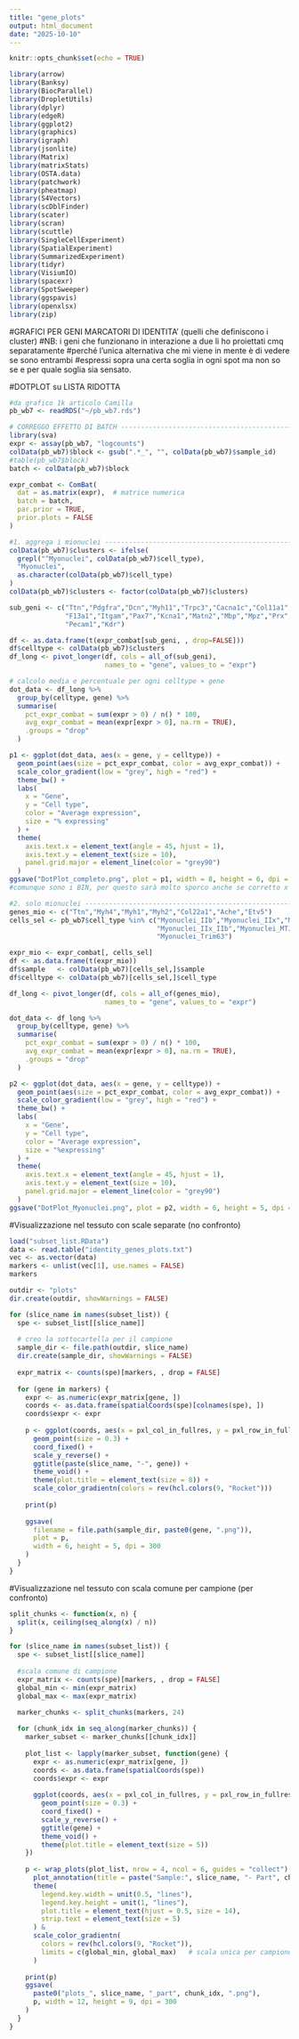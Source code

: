 ```yaml
---
title: "gene_plots"
output: html_document
date: "2025-10-10"
---
```


```r
knitr::opts_chunk$set(echo = TRUE)
```

```r
library(arrow)
library(Banksy)
library(BiocParallel)
library(DropletUtils)
library(dplyr)
library(edgeR)
library(ggplot2)
library(graphics)
library(igraph)
library(jsonlite)
library(Matrix)
library(matrixStats)
library(OSTA.data)
library(patchwork)
library(pheatmap)
library(S4Vectors)
library(scDblFinder)
library(scater)
library(scran)
library(scuttle)
library(SingleCellExperiment)
library(SpatialExperiment)
library(SummarizedExperiment)
library(tidyr)
library(VisiumIO)
library(spacexr)
library(SpotSweeper)
library(ggspavis)
library(openxlsx)
library(zip)
```

#GRAFICI PER GENI MARCATORI DI IDENTITA' (quelli che definiscono i cluster) 
#NB: i geni che funzionano in interazione a due li ho proiettati cmq separatamente
#perché l'unica alternativa che mi viene in mente è di vedere se sono entrambi 
#espressi sopra una certa soglia in ogni spot ma non so se e per quale soglia sia sensato.

#DOTPLOT su LISTA RIDOTTA 
```r
#da grafico 1k articolo Camilla
pb_wb7 <- readRDS("~/pb_wb7.rds")

# CORREGGO EFFETTO DI BATCH ------------------------------------------------------------------------
library(sva)
expr <- assay(pb_wb7, "logcounts") 
colData(pb_wb7)$block <- gsub(".*_", "", colData(pb_wb7)$sample_id)
#table(pb_wb7$block)
batch <- colData(pb_wb7)$block

expr_combat <- ComBat(
  dat = as.matrix(expr),  # matrice numerica
  batch = batch,
  par.prior = TRUE,
  prior.plots = FALSE
)

#1. aggrega i mionuclei ------------------------------------------------------------
colData(pb_wb7)$clusters <- ifelse(
  grepl("^Myonuclei", colData(pb_wb7)$cell_type),
  "Myonuclei",
  as.character(colData(pb_wb7)$cell_type)
)
colData(pb_wb7)$clusters <- factor(colData(pb_wb7)$clusters)

sub_geni <- c("Ttn","Pdgfra","Dcn","Myh11","Trpc3","Cacna1c","Col11a1","Mkx","Col1a1","Ptprc",
              "F13a1","Itgam","Pax7","Kcna1","Matn2","Mbp","Mpz","Prx","Cadm1","Reln","Mmrn1",
              "Pecam1","Kdr")

df <- as.data.frame(t(expr_combat[sub_geni, , drop=FALSE])) 
df$celltype <- colData(pb_wb7)$clusters  
df_long <- pivot_longer(df, cols = all_of(sub_geni),
                        names_to = "gene", values_to = "expr")

# calcolo media e percentuale per ogni celltype × gene
dot_data <- df_long %>%
  group_by(celltype, gene) %>%
  summarise(
    pct_expr_combat = sum(expr > 0) / n() * 100,
    avg_expr_combat = mean(expr[expr > 0], na.rm = TRUE),
    .groups = "drop"
  )

p1 <- ggplot(dot_data, aes(x = gene, y = celltype)) +
  geom_point(aes(size = pct_expr_combat, color = avg_expr_combat)) +
  scale_color_gradient(low = "grey", high = "red") +
  theme_bw() +
  labs(
    x = "Gene",
    y = "Cell type",
    color = "Average expression",
    size = "% expressing"
  ) +
  theme(
    axis.text.x = element_text(angle = 45, hjust = 1),
    axis.text.y = element_text(size = 10),
    panel.grid.major = element_line(color = "grey90")
  )
ggsave("DotPlot_completo.png", plot = p1, width = 8, height = 6, dpi = 300)
#comunque sono i BIN, per questo sarà molto sporco anche se corretto x batch

#2. solo mionuclei -------------------------------------------------------------------------------
genes_mio <- c("Ttn","Myh4","Myh1","Myh2","Col22a1","Ache","Etv5")
cells_sel <- pb_wb7$cell_type %in% c("Myonuclei_IIb","Myonuclei_IIx","Myonuclei_IIx_IIa",
                                     "Myonuclei_IIx_IIb","Myonuclei_MTJ","Myonuclei_NMJ",
                                     "Myonuclei_Trim63")

expr_mio <- expr_combat[, cells_sel]
df <- as.data.frame(t(expr_mio))
df$sample   <- colData(pb_wb7)[cells_sel,]$sample
df$celltype <- colData(pb_wb7)[cells_sel,]$cell_type

df_long <- pivot_longer(df, cols = all_of(genes_mio),
                        names_to = "gene", values_to = "expr")

dot_data <- df_long %>%
  group_by(celltype, gene) %>%
  summarise(
    pct_expr_combat = sum(expr > 0) / n() * 100,
    avg_expr_combat = mean(expr[expr > 0], na.rm = TRUE),
    .groups = "drop"
  )

p2 <- ggplot(dot_data, aes(x = gene, y = celltype)) +
  geom_point(aes(size = pct_expr_combat, color = avg_expr_combat)) +
  scale_color_gradient(low = "grey", high = "red") +
  theme_bw() +
  labs(
    x = "Gene",
    y = "Cell type",
    color = "Average expression",
    size = "%expressing"
  ) +
  theme(
    axis.text.x = element_text(angle = 45, hjust = 1),
    axis.text.y = element_text(size = 10),
    panel.grid.major = element_line(color = "grey90")
  )
ggsave("DotPlot_Myonuclei.png", plot = p2, width = 6, height = 5, dpi = 300)

```

#Visualizzazione nel tessuto con scale separate (no confronto)
```r
load("subset_list.RData")
data <- read.table("identity_genes_plots.txt")
vec <- as.vector(data)
markers <- unlist(vec[1], use.names = FALSE)
markers

outdir <- "plots" 
dir.create(outdir, showWarnings = FALSE)

for (slice_name in names(subset_list)) {
  spe <- subset_list[[slice_name]]
  
  # creo la sottocartella per il campione
  sample_dir <- file.path(outdir, slice_name)
  dir.create(sample_dir, showWarnings = FALSE)
  
  expr_matrix <- counts(spe)[markers, , drop = FALSE]
  
  for (gene in markers) {
    expr <- as.numeric(expr_matrix[gene, ])
    coords <- as.data.frame(spatialCoords(spe)[colnames(spe), ])
    coords$expr <- expr
    
    p <- ggplot(coords, aes(x = pxl_col_in_fullres, y = pxl_row_in_fullres, color = expr)) +
      geom_point(size = 0.3) +
      coord_fixed() +
      scale_y_reverse() +
      ggtitle(paste(slice_name, "-", gene)) +
      theme_void() +
      theme(plot.title = element_text(size = 8)) +
      scale_color_gradientn(colors = rev(hcl.colors(9, "Rocket")))
    
    print(p)
    
    ggsave(
      filename = file.path(sample_dir, paste0(gene, ".png")),
      plot = p,
      width = 6, height = 5, dpi = 300
    )
  }
}
```

#Visualizzazione nel tessuto con scala comune per campione (per confronto)
```r
split_chunks <- function(x, n) {
  split(x, ceiling(seq_along(x) / n))
}

for (slice_name in names(subset_list)) {
  spe <- subset_list[[slice_name]]
  
  #scala comune di campione
  expr_matrix <- counts(spe)[markers, , drop = FALSE]
  global_min <- min(expr_matrix)
  global_max <- max(expr_matrix)

  marker_chunks <- split_chunks(markers, 24)
  
  for (chunk_idx in seq_along(marker_chunks)) {
    marker_subset <- marker_chunks[[chunk_idx]]
    
    plot_list <- lapply(marker_subset, function(gene) {
      expr <- as.numeric(expr_matrix[gene, ])
      coords <- as.data.frame(spatialCoords(spe))
      coords$expr <- expr
      
      ggplot(coords, aes(x = pxl_col_in_fullres, y = pxl_row_in_fullres, color = expr)) +
        geom_point(size = 0.3) +
        coord_fixed() +
        scale_y_reverse() +
        ggtitle(gene) +
        theme_void() +
        theme(plot.title = element_text(size = 5))
    })
    
    p <- wrap_plots(plot_list, nrow = 4, ncol = 6, guides = "collect") +
      plot_annotation(title = paste("Sample:", slice_name, "- Part", chunk_idx)) &
      theme(
        legend.key.width = unit(0.5, "lines"),
        legend.key.height = unit(1, "lines"),
        plot.title = element_text(hjust = 0.5, size = 14),
        strip.text = element_text(size = 5)
      ) &
      scale_color_gradientn(
        colors = rev(hcl.colors(9, "Rocket")),
        limits = c(global_min, global_max)   # scala unica per campione
      )
    
    print(p)
    ggsave(
      paste0("plots_", slice_name, "_part", chunk_idx, ".png"),
      p, width = 12, height = 9, dpi = 300
    )
  }
}

```


